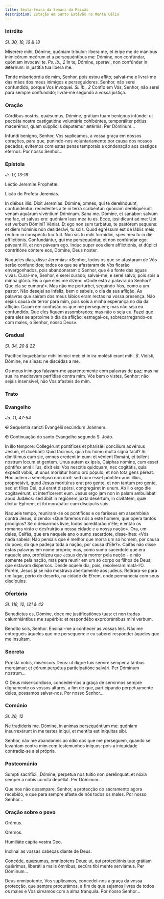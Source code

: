 ```yaml
---
title: Sexta-feira da Semana da Paixão
description: Estação em Santo Estêvão no Monte Célio
---
```


### Intróito

<em>Sl. 30, 10, 16 & 18</em>

<div class="side-by-side not-content">

Miserére mihi, Dómine, quóniam tríbulor: líbera me, et éripe me de mánibus inimicórum meórum et a persequéntibus me: Dómine, non confúndar, quóniam invocávi te. <em>Ps. ib., 2</em> In te, Dómine, sperávi, non confúndar in ætérnum: in justítia tua libera me.

Tende misericórdia de mim, Senhor, pois estou aflito; salvai-me e livrai-me das mãos dos meus inimigos e perseguidores. Senhor, não serei confundido, porque Vos invoquei. <em>Sl. ib., 2</em> Confio em Vós, Senhor, não serei para sempre confundido; livrai-me segundo a vossa justiça.

</div>

### Oração

<div class="side-by-side not-content">

Córdibus nostris, quǽsumus, Dómine, grátiam tuam benígnus infúnde: ut peccáta nostra castigatióne voluntária cohibéntes, temporáliter pótius macerémur, quam súppliciis deputémur ætérnis. Per Dóminum...

Infundi benigno, Senhor, Vos suplicamos, a vossa graça em nossos corações, para que, punindo-nos voluntariamente por causa dos nossos pecados, evitemos com estas penas temporais a condenação aos castigos eternos. Por nosso Senhor...

</div>

### Epístola

<em>Jr. 17, 13-18</em>

<div class="side-by-side not-content">

Léctio Jeremíæ Prophétæ.

Lição do Profeta Jeremias.

In diébus illis: Dixit Jeremías: Dómine, omnes, qui te derelínquunt, confundéntur: recedéntes a te in terra scribéntur: quóniam dereliquérunt venam aquárum vivéntium Dóminum. Sana me. Dómine, et sanábor: salvum me fac, et salvus ero: quóniam laus mea tu es. Ecce, ipsi dicunt ad me: Ubi est verbum Dómini? Véniat. Et ego non sum turbátus, te pastórem sequens: et diem hóminis non desiderávi, tu scis. Quod egréssum est de lábiis meis, rectum in conspéctu tuo fuit. Non sis tu mihi formídini, spes mea tu in die afflictiónis. Confundántur, qui me persequúntur, et non confúndar ego: páveant illi, et non páveam ego. Induc super eos diem afflictiónis, et dúplici contritióne cóntere eos, Dómine, Deus noster.

Naqueles dias, disse Jeremias: «Senhor, todos os que se afastaram de Vós serão confundidos; todos os que se afastaram de Vós ficarão envergonhados, pois abandonaram o Senhor, que é a fonte das águas vivas. Curai-me, Senhor, e serei curado; salvai-me, e serei salvo; pois sois a minha glória. Eis o que eles me dizem: «Onde está a palavra do Senhor? Que ela se cumpra!». Mas não me perturbei, seguindo-Vos, como a um pastor. Não desejei ao infeliz, bem o sabeis, o dia da sua aflição. As palavras que saíram dos meus lábios eram rectas na vossa presença. Não sejais causa de terror para mim, pois sois a minha esperança no dia da aflição. Caiam em confusão os que me perseguem; mas não seja eu confundido. Que eles fiquem assombrados; mas não o seja eu. Fazei que para eles se aproxime o dia da aflição; esmagai-os, sobrecarregando-os com males, ó Senhor, nosso Deus».

</div>

### Gradual

<em>Sl. 34, 20 & 22</em>

<div class="side-by-side not-content">

Pacífice loquebántur mihi inimíci mei: et in ira molésti erant mihi. ℣. Vidísti, Dómine, ne síleas: ne discédas a me.

Os meus inimigos falavam-me aparentemente com palavras de paz; mas na sua ira meditavam perfídias contra mim. Vós bem o vistes, Senhor: não sejais insensível, não Vos afasteis de mim.

</div>

### Trato


<LinkCard href="/missal/quaresma/Quad5-0#trato" title="Domingo da Paixão" />

### Evangelho

<em>Jo. 11, 47-54</em>

<div class="side-by-side not-content">

<span class="cross text-red-500">✠</span> Sequéntia sancti Evangélii secúndum Joánnem.

<span class="cross text-red-500">✠</span> Continuação do santo Evangelho segundo S. João.

In illo témpore: Collegérunt pontífices et pharisǽi concílium advérsus Jesum, et dicébant: Quid fácimus, quia hic homo multa signa facit? Si dimíttimus eum sic, omnes credent in eum: et vénient Románi, et tollent nostrum locum et gentem. Unus autem ex ipsis, Cáiphas nómine, cum esset póntifex anni illíus, dixit eis: Vos nescítis quidquam, nec cogitátis, quia expédit vobis, ut unus moriátur homo pro pópulo, et non tota gens péreat. Hoc autem a semetípso non dixit: sed cum esset póntifex anni illíus, prophetávit, quod Jesus moritúrus erat pro gente, et non tantum pro gente, sed ut fílios Dei, qui erant dispérsi, congregáret in unum. Ab illo ergo die cogitavérunt, ut interfícerent eum. Jesus ergo jam non in palam ambulábat apud Judǽos: sed ábiit in regiónem juxta desértum, in civitátem, quæ dícitur Ephrem, et ibi morabátur cum discípulis suis.

Naquele tempo, reuniram-se os pontífices e os fariseus em assembleia contra Jesus, dizendo: «Que faremos nós a este homem, que opera tantos prodígios? Se o deixarmos livre, todos acreditarão n’Ele; e então os romanos virão e desfruirão a nossa cidade e a nossa nação». Ora, um deles, Caifás, que era naquele ano o sumo sacerdote, disse-lhes: «Vós nada sabeis! Não pensais que é melhor que morra um só homem, por causa do povo, do que padeça toda a nação, por causa d’Ele?». Caifás não disse estas palavras em nome próprio; mas, como sumo sacerdote que era naquele ano, profetizou que Jesus devia morrer pela nação - e não somente pela nação, mas para reunir em um só corpo os filhos de Deus, que estavam dispersos. Desde aquele dia, pois, resolveram matá-l’O. Porém, Jesus já se não mostrava abertamente aos judeus. Retirara-se para um lugar, perto do deserto, na cidade de Efrem, onde permanecia com seus discípulos.

</div>

### Ofertório

<em>Sl. 118, 12, 121 & 42</em>

<div class="side-by-side not-content">

Benedíctus es, Dómine, doce me justificatiónes tuas: et non tradas calumniántibus me supérbis: et respondébo exprobrántibus mihi verbum.

Bendito sois, Senhor. Ensinai-me a conhecer as vossas leis. Não me entregueis àqueles que me perseguem: e eu saberei responder àqueles que me insultam.

</div>

### Secreta

<div class="side-by-side not-content">

Præsta nobis, miséricors Deus: ut digne tuis servíre semper altáribus mereámur; et eórum perpétua participatióne salvári. Per Dóminum nostrum...

Ó Deus misericordioso, concedei-nos a graça de servirmos sempre dignamente os vossos altares, a fim de que, participando perpetuamente deles, possamos salvar-nos. Por nosso Senhor...

</div>

### Comúnio

<em>Sl. 26, 12</em>

<div class="side-by-side not-content">

Ne tradíderis me. Dómine, in animas persequéntium me: quóniam insurrexérunt in me testes iníqui, et mentíta est iníquitas sibi.

Senhor, não me abandoneis ao ódio dos que me perseguem, quando se levantam contra mim com testemunhos iníquos; pois a iniquidade contradiz-se a si própria.

</div>

### Postcomúnio

<div class="side-by-side not-content">

Sumpti sacrifícii, Dómine, perpetua nos tuítio non derelínquat: et nóxia semper a nobis cuncta depéllat. Per Dóminum...

Que nos não desampare, Senhor, a protecção do sacramento agora recebido, e que para sempre afaste de nós todos os males. Por nosso Senhor...

</div>

### Oração sobre o povo

<div class="side-by-side not-content">

<span class="text-red-500 text-center">Orémus.</span>

<span class="text-red-500 text-center">Oremos.</span>

Humiliáte cápita vestra Deo.

Inclinai as vossas cabeças diante de Deus.

Concéde, quǽsumus, omnípotens Deus: ut, qui protectiónis tuæ grátiam quǽrimus, liberáti a malis ómnibus, secúra tibi mente serviámus. Per Dóminum...

Deus omnipotente, Vos suplicamos, concedei-nos a graça da vossa protecção, que sempre procurámos, a fim de que sejamos livres de todos os males e Vos sirvamos com a alma tranquila. Por nosso Senhor...

</div>
